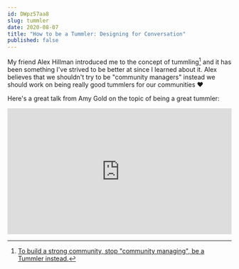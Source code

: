 ```yaml
---
id: DWpz57aa8
slug: tummler
date: 2020-08-07
title: "How to be a Tummler: Designing for Conversation"
published: false
---
```


My friend Alex Hillman introduced me to the concept of tummling[^1] and it has been something I've strived to be better at since I learned about it. Alex believes that we shouldn't try to be "community managers" instead we should work on being really good tummlers for our communities ❤️

Here's a great talk from Amy Gold on the topic of being a great tummler:

<div style=" position: relative; overflow: hidden; padding-top: 56.25%; margin-botton: 2em">

<iframe style="position: absolute; top: 0; left: 0; width: 100%; height: 100%; border: 0;" src="https://www.youtube.com/embed/N1Y7wi7BaXw" frameBorder="0" allowFullScreen></iframe>
</div>

[^1]: [To build a strong community, stop "community managing", be a Tummler instead.](https://dangerouslyawesome.com/2014/04/community-management-tummling-a-tale-of-two-mindsets/)